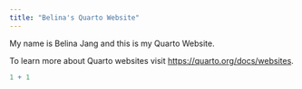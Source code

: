 ```yaml
---
title: "Belina's Quarto Website"
---
```


My name is Belina Jang and this is my Quarto Website.

To learn more about Quarto websites visit <https://quarto.org/docs/websites>.

```r
1 + 1
```
